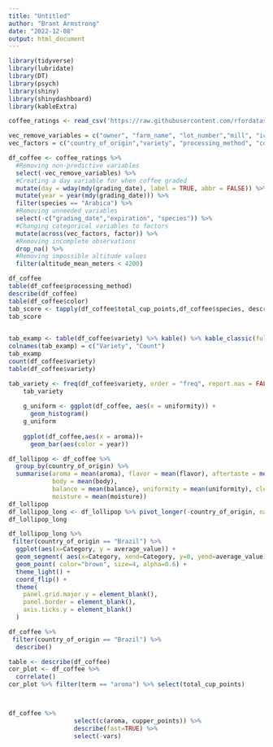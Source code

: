 ```yaml
---
title: "Untitled"
author: "Brant Armstrong"
date: "2022-12-08"
output: html_document
---
```


```r
library(tidyverse)
library(lubridate)
library(DT)
library(psych)
library(shiny)
library(shinydashboard)
library(kableExtra)
```

```r

coffee_ratings <- read_csv('https://raw.githubusercontent.com/rfordatascience/tidytuesday/master/data/2020/2020-07-07/coffee_ratings.csv')

vec_remove_variables = c("owner", "farm_name", "lot_number","mill", "ico_number","company", "altitude", "region", "producer", "number_of_bags", "bag_weight", "in_country_partner", "harvest_year", "owner_1","certification_body", "certification_address", "certification_contact", "unit_of_measurement", "altitude_low_meters", "altitude_high_meters")
vec_factors = c("country_of_origin","variety", "processing_method", "color", "day", "year")

df_coffee <- coffee_ratings %>% 
  #Removing non-predictive variables
  select(-vec_remove_variables) %>% 
  #Creating a day variable for when coffee graded
  mutate(day = wday(mdy(grading_date), label = TRUE, abbr = FALSE)) %>% 
  mutate(year = year(mdy(grading_date))) %>%
  filter(species == "Arabica") %>%
  #Removing unneeded variables
  select(-c("grading_date","expiration", "species")) %>%
  #Changing categorical variables to factors
  mutate(across(vec_factors, factor)) %>%
  #Removing incomplete observations
  drop_na() %>%
  #Removing impossible altitude values
  filter(altitude_mean_meters < 4200)

df_coffee
table(df_coffee$processing_method)
describe(df_coffee)
table(df_coffee$color)
tab_score <- tapply(df_coffee$total_cup_points,df_coffee$species, describe)
tab_score
    

tab_examp <- table(df_coffee$variety) %>% kable() %>% kable_classic(full_width = F) 
colnames(tab_examp) = c("Variety", "Count")
tab_examp
count(df_coffee$variety)
table(df_coffee$variety)

tab_variety <- freq(df_coffee$variety, order = "freq", report.nas = FALSE, cumul = FALSE)
    tab_variety
    
    g_uniform <- ggplot(df_coffee, aes(x = uniformity)) +
      geom_histogram() 
    g_uniform
    
    ggplot(df_coffee,aes(x = aroma))+
      geom_bar(aes(color = year))
```


```r
df_lollipop <- df_coffee %>%
  group_by(country_of_origin) %>%
  summarise(aroma = mean(aroma), flavor = mean(flavor), aftertaste = mean(aftertaste), acidity = mean(acidity), 
            body = mean(body), 
            balance = mean(balance), uniformity = mean(uniformity), clean_cup = mean(clean_cup), sweetness = mean(sweetness), 
            moisture = mean(moisture))
df_lollipop
df_lollipop_long <- df_lollipop %>% pivot_longer(-country_of_origin, names_to = "Category", values_to = "average_value")
df_lollipop_long

df_lollipop_long %>% 
 filter(country_of_origin == "Brazil") %>%
  ggplot(aes(x=Category, y = average_value)) +
  geom_segment( aes(x=Category, xend=Category, y=0, yend=average_value), color="brown") +
  geom_point( color="brown", size=4, alpha=0.6) +
  theme_light() +
  coord_flip() +
  theme(
    panel.grid.major.y = element_blank(),
    panel.border = element_blank(),
    axis.ticks.y = element_blank()
  )

df_coffee %>% 
 filter(country_of_origin == "Brazil") %>%
  describe()

table <- describe(df_coffee)
cor_plot <- df_coffee %>%
  correlate()
cor_plot %>% filter(term == "aroma") %>% select(total_cup_points)



df_coffee %>% 
                  select(c(aroma, cupper_points)) %>% 
                  describe(fast=TRUE) %>%
                  select(-vars)
```

